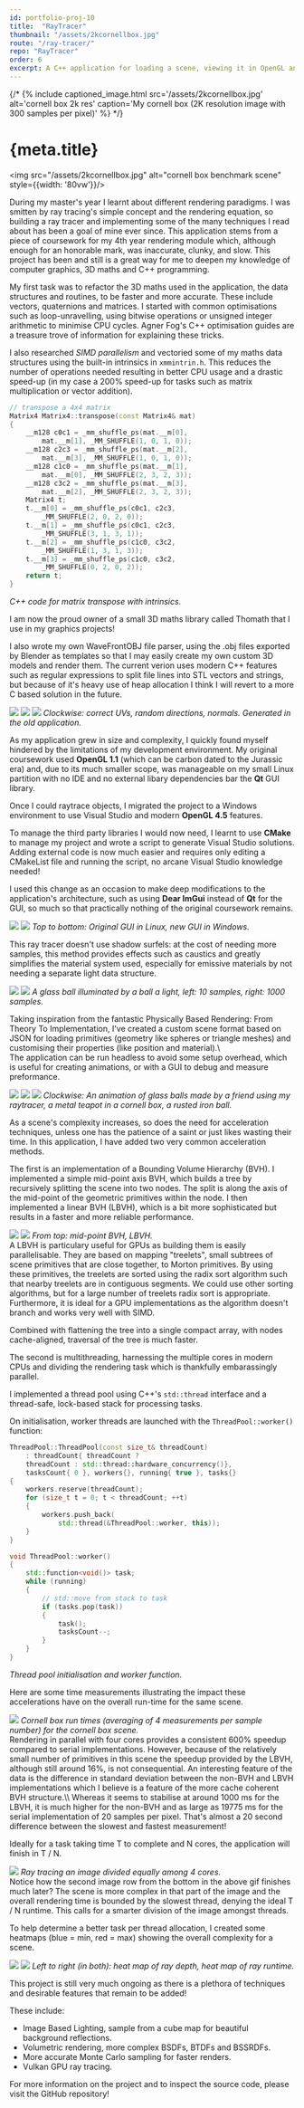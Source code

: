 ```yaml
---
id: portfolio-proj-10
title:  "RayTracer"
thumbnail: "/assets/2kcornellbox.jpg"
route: "/ray-tracer/"
repo: "RayTracer"
order: 6
excerpt: A C++ application for loading a scene, viewing it in OpenGL and saving a ray traced render to an image.
---
```

{/* <!-- main content -->
{% include captioned_image.html src='/assets/2kcornellbox.jpg' alt='cornell box 2k res' caption='My cornell box (2K resolution image with 300 samples per pixel)' %} */}

# {meta.title}

<img src="/assets/2kcornellbox.jpg" alt="cornell box benchmark scene" style={{width: '80vw'}}/>

During my master's year I learnt about different rendering paradigms. I was smitten by ray tracing's simple concept and the rendering equation, so building a ray tracer and implementing some of the many techniques I read about has been a goal of mine ever since. This application stems from a piece of coursework for my 4th year rendering module which, although enough for an honorable mark, was inaccurate, clunky, and slow. This project has been and still is a great way for me to deepen my knowledge of computer graphics, 3D maths and C++ programming.

<Ellipsis />

My first task was to refactor the 3D maths used in the application, the data structures and routines, to be faster and more accurate. These include vectors, quaternions and matrices. I started with common optimisations such as loop-unravelling, using bitwise operations or unsigned integer arithmetic to minimise CPU cycles. <Link to="https://www.agner.org/optimize/#manuals">Agner Fog's C++ optimisation guides </Link> are a treasure trove of information for explaining these tricks.

I also researched _SIMD parallelism_ and vectoried some of my maths data structures using the built-in intrinsics in `xmmintrin.h`. This reduces the number of operations needed resulting in better CPU usage and a drastic speed-up (in my case a 200% speed-up for tasks such as matrix multiplication or vector addition).

```cpp
// transpose a 4x4 matrix
Matrix4 Matrix4::transpose(const Matrix4& mat) 
{
    __m128 c0c1 = _mm_shuffle_ps(mat.__m[0], 
        mat.__m[1], _MM_SHUFFLE(1, 0, 1, 0));
    __m128 c2c3 = _mm_shuffle_ps(mat.__m[2], 
        mat.__m[3], _MM_SHUFFLE(1, 0, 1, 0));
    __m128 c1c0 = _mm_shuffle_ps(mat.__m[1], 
        mat.__m[0], _MM_SHUFFLE(2, 3, 2, 3));
    __m128 c3c2 = _mm_shuffle_ps(mat.__m[3], 
        mat.__m[2], _MM_SHUFFLE(2, 3, 2, 3));
    Matrix4 t;
    t.__m[0] = _mm_shuffle_ps(c0c1, c2c3, 
        _MM_SHUFFLE(2, 0, 2, 0));
    t.__m[1] = _mm_shuffle_ps(c0c1, c2c3, 
        _MM_SHUFFLE(3, 1, 3, 1));
    t.__m[2] = _mm_shuffle_ps(c1c0, c3c2, 
        _MM_SHUFFLE(1, 3, 1, 3));
    t.__m[3] = _mm_shuffle_ps(c1c0, c3c2, 
        _MM_SHUFFLE(0, 2, 0, 2));
    return t;
}
```
<div class="flex-wrapper">
<em>C++ code for matrix transpose with intrinsics.</em>
</div>

I am now the proud owner of a <Link to="https://github.com/TMoCo/Thomath">small 3D maths library called Thomath</Link> that I use in my graphics projects!

<Ellipsis />

I also wrote my own WaveFrontOBJ file parser, using the .obj files exported by Blender as templates so that I may easily create my own custom 3D models and render them. The current verion uses modern C++ features such as regular expressions to split file lines into STL vectors and strings, but because of it's heavy use of heap allocation I think I will revert to a more C based solution in the future.

<div class="flex-wrapper">
<img src="/assets/correctUVs.png" style={{"width": "50%;"}}/>
<img src="/assets/directions.png" style={{"width": "50%;"}}/>
<img src="/assets/normals.png" style={{"width": "50%;"}}/>
<em>Clockwise: correct UVs, random directions, normals. Generated in the old application.</em>
</div>

As my application grew in size and complexity, I quickly found myself hindered by the limitations of my development environment. My original coursework used **OpenGL 1.1** (which can be carbon dated to the Jurassic era) and, due to its much smaller scope, was manageable on my small Linux partition with no IDE and no external libary dependencies bar the **Qt** GUI library. 

Once I could raytrace objects, I migrated the project to a Windows environment to use Visual Studio and modern **OpenGL 4.5** features.

To manage the third party libraries I would now need, I learnt to use **CMake** to manage my project and wrote a script to generate Visual Studio solutions. Adding external code is now much easier and requires only editing a CMakeList file and running the script, no arcane Visual Studio knowledge needed!

I used this change as an occasion to make deep modifications to the application's architecture, such as using **Dear ImGui** instead of **Qt** for the GUI, so much so that practically nothing of the original coursework remains.

<div class="flex-wrapper">
<img src="/assets/RayTracerGUI.png" style={{"width": "90%;"}}/>
<img src="/assets/guiiteration4.png" style={{"width": "90%;"}}/>
<em>Top to bottom: Original GUI in Linux, new GUI in Windows.</em>
</div>

<Ellipsis />

This ray tracer doesn't use shadow surfels: at the cost of needing more samples, this method provides effects such as caustics and greatly simplifies the material system used, especially for emissive materials by not needing a separate light data structure.

<div class="flex-wrapper">
<img src="/assets/glassball10.jpg" style={{"width": "50%;"}}/>
<img src="/assets/glassball1000.jpg" style={{"width": "50%;"}}/>
<em>A glass ball illuminated by a ball a light, left: 10 samples, right: 1000 samples.</em>
</div>

Taking inspiration from the fantastic <Link to="https://www.pbr-book.org/">Physically Based Rendering: From Theory To Implementation</Link>, I've created a custom scene format based on JSON for loading primitives (geometry like spheres or triangle meshes) and customising their properties (like position and material).\\
\
The application can be run headless to avoid some setup overhead, which is useful for creating animations, or with a GUI to debug and measure preformance.

<div class="flex-wrapper">
<img src="/assets/glass_balls.gif" style={{"width": "100%;"}}/>
<img src="/assets/PBRv1.jpg" style={{"width": "50%;"}}/>
<img src="/assets/teapot.jpg" style={{"width": "50%;"}}/>
<em>Clockwise: An animation of glass balls made by a friend using my raytracer, a metal teapot in a cornell box, a rusted iron ball.</em>
</div>

<Ellipsis />

As a scene's complexity increases, so does the need for acceleration techniques, unless one has the patience of a saint or just likes wasting their time.
In this application, I have added two very common acceleration methods.

The first is an implementation of a Bounding Volume Hierarchy (BVH). I implemented a simple mid-point axis BVH, which builds a tree by recursively splitting the scene into two nodes. The split is along the axis of the mid-point of the geometric primitives within the node. I then implemented a linear BVH (LBVH), which is a bit more sophisticated but results in a faster and more reliable performance.
<div class="flex-wrapper">
<img src="/assets/midPointBVH.png" style={{"width": "100%;"}}/>
<img src="/assets/horizontalBVH.png" style={{"width": "100%;"}}/>
<em>From top: mid-point BVH, LBVH.</em>
</div>
A LBVH is particulary useful for GPUs as building them is easily parallelisable. They are based on mapping "treelets", small subtrees of scene primitives that are close together, to Morton primitives. By using these primitives, the treelets are sorted using the radix sort algorithm such that nearby treelets are in contiguous segments. We could use other sorting algorithms, but for a large number of treelets radix sort is appropriate. Furthermore, it is ideal for a GPU implementations as the algorithm doesn't branch and works very well with SIMD. 

Combined with flattening the tree into a single compact array, with nodes cache-aligned, traversal of the tree is much faster.

The second is multithreading, harnessing the multiple cores in modern CPUs and dividing the rendering task which is thankfully embarassingly parallel. 

I implemented a thread pool using C++'s ```std::thread``` interface and a thread-safe, lock-based stack for processing tasks.

On initialisation, worker threads are launched with the ```ThreadPool::worker()``` function:
```cpp
ThreadPool::ThreadPool(const size_t& threadCount)
    : threadCount{ threadCount ? 
    threadCount : std::thread::hardware_concurrency()},
    tasksCount{ 0 }, workers{}, running{ true }, tasks{}
{
    workers.reserve(threadCount);
    for (size_t t = 0; t < threadCount; ++t)
    {
        workers.push_back(
            std::thread(&ThreadPool::worker, this));
    }
}

void ThreadPool::worker()
{
    std::function<void()> task; 
    while (running)
    {
        // std::move from stack to task
        if (tasks.pop(task))
        {
            task();
            tasksCount--;
        }
    }
}
```
<div class="flex-wrapper">
<em>Thread pool initialisation and worker function.</em>
</div>

Here are some time measurements illustrating the impact these accelerations have on the overall run-time for the same scene.
<div class="flex-wrapper">
<img src="/assets/cornellboxtimings.png" style={{"width" :"100%;"}}/>
<em>Cornell box run times (averaging of 4 measurements per sample number) for the cornell box scene.</em>
</div>
Rendering in parallel with four cores provides a consistent 600% speedup compared to serial implementations.
However, because of the relatively small number of primitives in this scene the speedup provided by the LBVH, although still around 16%, is not consequential. An interesting feature of the data is the difference in standard deviation between the non-BVH and LBVH implementations which I believe is a feature of the more cache coherent BVH structure.\\
Whereas it seems to stabilise at around 1000 ms for the LBVH, it is much higher for the non-BVH and as large as 19775 ms for the serial implementation of 20 samples per pixel. That's almost a 20 second difference between the slowest and fastest measurement!

Ideally for a task taking time T to complete and N cores, the application will finish in T / N.
<div class="flex-wrapper">
<img src="/assets/threading_rt.gif" style={{"width":"100%;"}}/>
<em>Ray tracing an image divided equally among 4 cores.</em>
</div>
Notice how the second image row from the bottom in the above gif finishes much later? The scene is more complex in that part of the image and the overall rendering time is bounded by the slowest thread, denying the ideal T / N runtime. This calls for a smarter division of the image amongst threads.

To help determine a better task per thread allocation, I created some heatmaps (blue = min, red = max) showing the overall complexity for a scene.

<div class="flex-wrapper">
<img src="/assets/hmap.jpg" style={{"width": "50%;"}}/>
<img src="/assets/hmap_runtime.jpg" style={{"width": "50%;"}}/>
<em>Left to right (in both): heat map of ray depth, heat map of ray runtime.</em>
</div>

<Ellipsis />

This project is still very much ongoing as there is a plethora of techniques and desirable features that remain to be added!

These include:
* Image Based Lighting, sample from a cube map for beautiful background reflections.
* Volumetric rendering, more complex BSDFs, BTDFs and BSSRDFs.
* More accurate Monte Carlo sampling for faster renders.
* Vulkan GPU ray tracing.

For more information on the project and to inspect the source code, please visit the GitHub repository!
